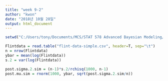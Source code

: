 ```yaml
---
title: "week 9-2"
author: "kwon"
date: "2018년 10월 28일"
output: html_document
---
```


```r
setwd("C:/Users/tony/Documents/MCS/STAT 578 Advanced Bayesian Modeling/code files")
```

```r
Flintdata = read.table("flint-data-simple.csv", header=T, sep="\t")
n = nrow(Flintdata)
ybar = mean(log(Flintdata))
s.2 = var(log(Flintdata))
```

```r
post.sigma.2.sim = (n-1)*s.2/rchisq(1000, n-1)
post.mu.sim = rnorm(1000, ybar, sqrt(post.sigma.2.sim/n))
```










